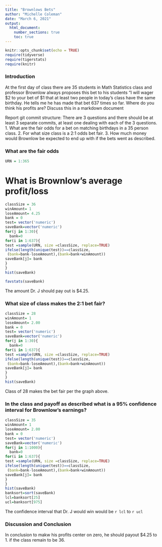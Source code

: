 ```yaml
---
title: "Brownlows Bets"
author: "Michelle Coleman"
date: "March 6, 2021"
output: 
  html_document:
    number_sections: true
    toc: true
---
```


```r
knitr::opts_chunk$set(echo = TRUE)
require(tidyverse)
require(tigerstats)
require(knitr)
```


<!-- We recommend you use git branches -- create a separate branch for each major section i.e. Introduction, Methods, Results, Inferential Results, and Discussion and Conclusions - leave the YAML block untouched until the final merge where you put in your own name !-->

### Introduction

<!--In this section you explain what you are trying to show.  Where did the data come from?  What is the research or other question you are trying to answer?!-->

 At the first day of class there are 35 students in Math Statistics class and professor Brownlow always proposes this bet to his students "I will wager $2 to your bet of $1 that at least two people in today's class have  the same birthday.  He tells me he has made that bet 637 times so far. Where do you think his profits are? Discuss this in a markdown document
 
Report git commit structure:
There are 3 questions and there should be at least 3 separate commits, at least one dealing with each of the 3 questions.
1. What are the fair odds for a bet on matching birthdays in a 35 person class.
2. For what size class is a 2:1 odds bet fair.
3. How much money would Brownlow be expected to end up with if the bets went as described.

### What are the fair odds  


<!--Decide on your methods:  In this section explain the approach you will take to attack the issue --- how will you decide on a likely estimate of professor Brownlow's earnings or losses after 637 bets. Also explain how you construct a 95% confidence interval about your estimate of his winnings !-->

```r
URN = 1:365
```

# What is Brownlow's average profit/loss

```r
classSize = 36
winAmount= 1
loseAmount= 4.25
bank = 0
test= vector('numeric')
saveBank=vector('numeric')
for(j in 1:30){
  bank=0
for(i in 1:637){
test =sample(URN, size =classSize, replace=TRUE)
ifelse(length(unique(test))==classSize,
 (bank=bank-loseAmount),(bank=bank+winAmount)) 
saveBank[j]= bank
}
}
hist(saveBank)

```
```r
favstats(saveBank)

```

The amount Dr. J should pay out is $4.25.

### What size of class makes the 2:1 bet fair?  



<!--Explain and display the results of The class size ofyour method of coming up with the estimate of professor Brownlows betting profits!-->

```r
classSize = 28
winAmount= 1
loseAmount= 2.00
bank = 0
test= vector('numeric')
saveBank=vector('numeric')
for(j in 1:30){
  bank=0
for(i in 1:637){
test =sample(URN, size =classSize, replace=TRUE)
ifelse(length(unique(test))==classSize,
 (bank=bank-loseAmount),(bank=bank+winAmount)) 
saveBank[j]= bank
}
}
hist(saveBank)

```

 Class of 28 makes the bet fair per the graph above.


### In the class and payoff as described what is a 95% confidence interval for Brownlow's earnings?

  
<!--Explain and display your method of coming up with a 95% confidence interval of  professor Brownlows winnings (or losings)-->


```r
classSize = 35
winAmount= 1
loseAmount= 2.00
bank = 0
test= vector('numeric')
saveBank=vector('numeric')
for(j in 1:1000){
  bank=0
for(i in 1:637){
test =sample(URN, size =classSize, replace=TRUE)
ifelse(length(unique(test))==classSize,
 (bank=bank-loseAmount),(bank=bank+winAmount)) 
saveBank[j]= bank
}
}
hist(saveBank)
banksort=sort(saveBank)
lcl=banksort[25]
ucl=banksort[975]
```

The confidence interval that Dr. J would win would be `r lcl` to `r ucl`

### Discussion and Conclusion

<!--Discussion and conclusion here.  If professor Brownlow is consistantly making or losing money how could he change his payout so that his profits center on zero?  Also discuss what size his class should be in order to have his current scheme balance at zero profit.!-->

In conclusion to makw his profits center on zero, he should payout $4.25 to 1. if the class remain to be 36.

